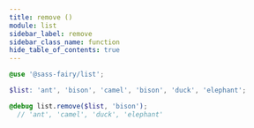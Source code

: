 ```yaml
---
title: remove ()
module: list
sidebar_label: remove
sidebar_class_name: function
hide_table_of_contents: true
---
```


<DocPage fieldName="remove" fieldType="function" spec={Spec} />

```scss
@use '@sass-fairy/list';

$list: 'ant', 'bison', 'camel', 'bison', 'duck', 'elephant';

@debug list.remove($list, 'bison');
  // 'ant', 'camel', 'duck', 'elephant'
```
